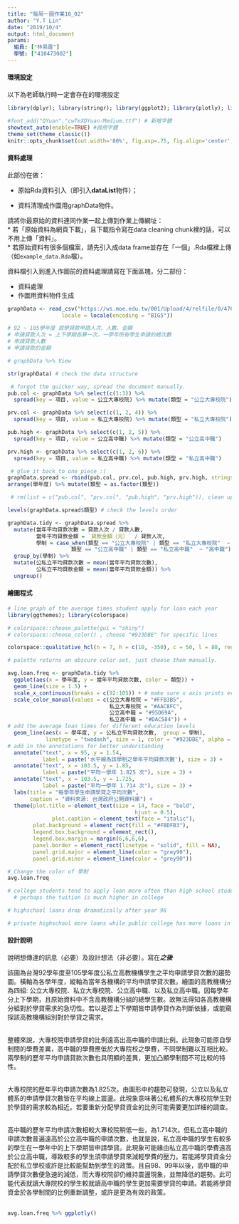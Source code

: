 ```yaml
---
title: "每周一圖作業10_02"
author: "Y.T Lin"
date: "2019/10/4"
output: html_document
params:
  組員: ["林易霆"]  
  學號: ["410473002"]
---
```


#### 環境設定

以下為老師執行時一定會存在的環境設定
```r
library(dplyr); library(stringr); library(ggplot2); library(plotly); library(lubridate); library(readr); library(tidyr); library(showtext)

#font_add("QYuan","cwTeXQYuan-Medium.ttf") # 新增字體
showtext_auto(enable=TRUE) #啟用字體
theme_set(theme_classic())
knitr::opts_chunk$set(out.width='80%', fig.asp=.75, fig.align='center', fig.showtext=T)
```

#### 資料處理

此部份在做：

  * 原始Rda資料引入（即引入**dataList**物件）；
  
  * 資料清理成作圖用graphData物件。

請將你最原始的資料連同作業一起上傳到作業上傳網址：  
  * 若「原始資料為網頁下載」，且下載指令寫在data cleaning chunk裡的話，可以不用上傳「資料」。  
  * 若原始資料有很多個檔案，請先引入成data frame並存在「一個」.Rda檔裡上傳（如`example_data.Rda`檔）。  

資料檔引入到進入作圖前的資料處理請寫在下面區塊，分二部份：

  * 資料處理  
  * 作圖用資料物件生成
  
```r
graphData <- read_csv("https://ws.moe.edu.tw/001/Upload/4/relfile/0/4764/a27e7193-392e-4780-9133-f27d3a65c791.csv", 
                 locale = locale(encoding = "BIG5"))

# 92 ~ 105學年度 就學貸款申請人次、人數、金額 
# 申請貸款人次 = 上下學期各算一次，一學年所有學生申請的總次數
# 申請貸款人數
# 申請貸款的金額

# graphData %>% View

str(graphData) # check the data structure

 # forgot the quicker way, spread the document manually.
pub.col <- graphData %>% select(c(1:3)) %>%
  spread(key = 項目, value = 公立大專校院) %>% mutate(類型 = "公立大專校院")

prv.col <- graphData %>% select(c(1, 2, 4)) %>%
  spread(key = 項目, value = 私立大專校院) %>% mutate(類型 = "私立大專校院")

pub.high <- graphData %>% select(c(1, 2, 5)) %>%
  spread(key = 項目, value = 公立高中職) %>% mutate(類型 = "公立高中職")

prv.high <- graphData %>% select(c(1, 2, 6)) %>%
  spread(key = 項目, value = 私立高中職) %>% mutate(類型 = "私立高中職")

 # glue it back to one piece :(
graphData.spread <- rbind(pub.col, prv.col, pub.high, prv.high, stringsAsFactors = T) %>%
arrange(學年度) %>% mutate(類型 = as.factor(類型))

 # rm(list = c("pub.col", "prv.col", "pub.high", "prv.high")), clean up 

levels(graphData.spread$類型) # check the levels order

graphData.tidy <- graphData.spread %>%
  mutate(當年平均貸款次數 = 貸款人次 / 貸款人數,
         當年平均貸款金額 = `貸款金額（元）` / 貸款人次,
         學制 = case_when(類型 == "公立大專校院" | 類型 == "私立大專校院"  ~ "大專校院", 
                    類型 == "公立高中職" | 類型 == "私立高中職"  ~ "高中職")) %>%
  group_by(學制) %>%
  mutate(公私立平均貸款次數 = mean(當年平均貸款次數),
         公私立平均貸款金額 = mean(當年平均貸款金額)) %>%
  ungroup()


```

#### 繪圖程式

```r
# line graph of the average times student apply for loan each year
library(ggthemes); library(colorspace)

# colorspace::choose_palette(gui = "shiny")
# colorspace::choose_color() , choose "#923DBE" for specific lines

colorspace::qualitative_hcl(n = 7, h = c(10, -350), c = 50, l = 80, register = "HWpalette1")

# palette returns an obscure color set, just choose them manually.

avg.loan.freq <- graphData.tidy %>%
  ggplot(aes(x = 學年度, y = 當年平均貸款次數, color = 類型)) +
  geom_line(size = 1.5) +
  scale_x_continuous(breaks = c(92:105)) + # make sure x axis prints every year
  scale_color_manual(values = c(公立大專校院 = "#FFB3B5", 
                                私立大專校院 = "#AAC8FC", 
                                公立高中職 = "#95D69A",
                                私立高中職 = "#DAC584")) + 
# add the average loan times for different education levels
  geom_line(aes(x = 學年度, y = 公私立平均貸款次數,  group = 學制),
            linetype = "twodash", size = 1, color = "#923DBE", alpha = 0.6) + 
# add in the annotations for better understanding
  annotate("text", x = 95, y = 1.54, 
           label = paste('水平線為該學制之學年平均貸款次數'), size = 3) +
  annotate("text", x = 103.5, y = 1.85, 
           label = paste("平均一學年 1.825 次"), size = 3) +
  annotate("text", x = 103.5, y = 1.725, 
           label = paste("平均一學年 1.714 次"), size = 3) +
  labs(title = "每學年學生申請學貸之平均次數",
       caption = "資料來源: 台灣政府公開資料庫") +
  theme(plot.title = element_text(size = 14, face = "bold",    
                                        hjust = 0.5), 
              plot.caption = element_text(face = "italic"),
        plot.background = element_rect(fill = "#FBDFB3"),
        legend.box.background = element_rect(),
        legend.box.margin = margin(6,6,6,6), 
        panel.border = element_rect(linetype = "solid", fill = NA),
        panel.grid.major = element_line(color = "grey90"),
        panel.grid.minor = element_line(color = "grey90"))

# Change the color of 學制
avg.loan.freq

# college students tend to apply loan more often than high school students
  # perhaps the tuition is much higher in college

# highschool loans drop dramatically after year 98

# private highschool more loans while public college has more loans in college


```

#### 設計說明
說明想傳達的訊息（必要）及設計想法（非必要）。寫在***之後
*** 

該圖為台灣92學年度至105學年度公私立高教機構學生之平均申請學貸次數的趨勢圖。橫軸為各學年度，縱軸為當年各機構的平均申請學貸次數。繪圖的高教機構分為四組: 公立大專校院、私立大專校院、公立高中職、以及私立高中職。因每學年分上下學期，且原始資料中不含高教機構分組的總學生數。故無法得知各高教機構分組對於學貸需求的急切性。若以是否上下學期皆申請學貸作為判斷依據，或能窺探該高教機構組別對於學貸之需求。  
\  

整體來說，大專校院申請學貸的比例遠高出高中職的申請比例。此現象可能原自學制間的學費差異，高中職的學費應低於大專院校之學費，不同學制難以互相比較。兩學制的歷年平均申請貸款次數也具明顯的差異，更加凸顯學制間不可比較的特性。  
\  

大專校院的歷年平均申請次數為1.825次。由圖形中的趨勢可發現，公立以及私立體系的申請學貸次數皆在平均線上震盪。此現象意味著公私體系的大專校院學生對於學貸的需求較為相近。若要重新分配學貸資金的比例可能需要更加詳細的調查。  
\  

高中職的歷年平均申請次數相較大專校院稍低一些，為1.714次。但私立高中職的申請次數普遍遠高於公立高中職的申請次數，也就是說，私立高中職的學生有較多的學生在一學年中的上下學期皆申請學貸。此現象可能緣由私立高中職的學費遠高於公立高中職，導致較多的學生須申請學貸來減輕學費的壓力。若能將學貸資金分配於私立學校或許是比較能幫助到學生的政策。且自98、99年以後，高中職的申請學貸次數便急速的減低，而大專校院卻仍維持震盪現象，並無降低的趨勢。此可能代表就讀大專院校的學生較就讀高中職的學生更加需要學貸的申請。若能將學貸資金於各學制間的比例重新調整，或許是更為有效的政策。  
\  

```r
avg.loan.freq %>% ggplotly()
```

